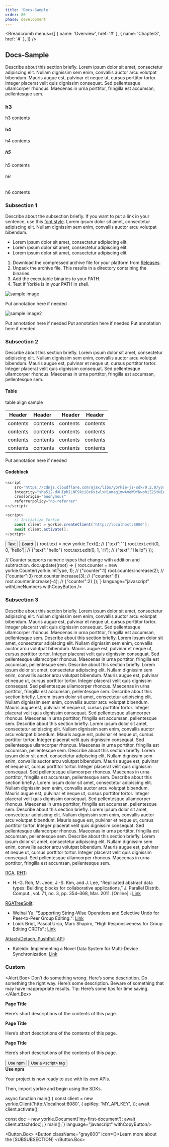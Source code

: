 ```yaml
---
title: 'Docs-Sample'
order: 80
phase: development
---
```


<Breadcrumb
  menus={[
    { name: 'Overview', href: '#' },
    { name: 'Chapter3', href: '#' },
  ]}
/>

## Docs-Sample

Describe about this section briefly. Lorem ipsum dolor sit amet, consectetur adipiscing elit. Nullam dignissim sem enim, convallis auctor arcu volutpat bibendum. Mauris augue est, pulvinar et neque ut, cursus porttitor tortor. Integer placerat velit quis dignissim consequat. Sed pellentesque ullamcorper rhoncus. Maecenas in urna porttitor, fringilla est accumsan, pellentesque sem.

### h3

h3 contents

#### h4

h4 contents

##### h5

h5 contents

###### h6

h6 contents

### Subsection 1

Describe about the subsection briefly. If you want to put a link in your sentence, use this [font style](https://www.naver.com). Lorem ipsum dolor sit amet, consectetur adipiscing elit. Nullam dignissim sem enim, convallis auctor arcu volutpat bibendum.

- Lorem ipsum dolor sit amet, consectetur adipiscing elit.
- Lorem ipsum dolor sit amet, consectetur adipiscing elit.
- Lorem ipsum dolor sit amet, consectetur adipiscing elit.

1. Download the compressed archive file for your platform from [Releases](https://github.com/yorkie-team/yorkie/releases).
2. Unpack the archive file. This results in a directory containing the binaries.
3. Add the executable binaries to your PATH.
4. Test if Yorkie is in your PATH in shell.

![sample image](/assets/images/docs/garbage-collection-1.png 'caption')

<Caption>Put annotation here if needed</Caption>

![sample image2](/assets/images/docs/garbage-collection-2.png 'caption2')

<Caption>Put annotation here if needed</Caption>

<ImageWrap>
  <ImageWrap.Box>
    <ImageWrap.Image
      src="https://dummyimage.com/600x400/faf8f6/514C4&text=Image+File"
      alt="sample image"
      title="caption"
      width={600}
      height={400}
    />
    <ImageWrap.Caption>Put annotation here if needed</ImageWrap.Caption>
  </ImageWrap.Box>
  <ImageWrap.Box>
    <ImageWrap.Image
      src="https://dummyimage.com/600x400/faf8f6/514C4&text=Image+File"
      alt="sample image"
      title="caption"
      width={600}
      height={400}
    />
    <ImageWrap.Caption>Put annotation here if needed</ImageWrap.Caption>
  </ImageWrap.Box>
</ImageWrap>

### Subsection 2

Describe about this section briefly. Lorem ipsum dolor sit amet, consectetur adipiscing elit. Nullam dignissim sem enim, convallis auctor arcu volutpat bibendum. Mauris augue est, pulvinar et neque ut, cursus porttitor tortor. Integer placerat velit quis dignissim consequat. Sed pellentesque ullamcorper rhoncus. Maecenas in urna porttitor, fringilla est accumsan, pellentesque sem.

#### Table

table align sample

| Header   | Header   |   Header |  Header  |
| -------- | :------- | -------: | :------: |
| contents | contents | contents | contents |
| contents | contents | contents | contents |
| contents | contents | contents | contents |
| contents | contents | contents | contents |

<Caption>Put annotation here if needed</Caption>

#### Codeblock

```js
<script
    src="https://cdnjs.cloudflare.com/ajax/libs/yorkie-js-sdk/0.2.0/yorkie-js-sdk.js"
    integrity="sha512-dXHIpbILNF9kii8c6xiwlxN1umag1mwAmeWDYNwphiZ2StNIApnAr7ML22E2McpdxNCCLHihs8oES+7bw4Xw=="
    crossorigin="anonymous"
    referrerpolicy="no-referrer"
></script>

<script>
    // Initialize Yorkie
    const client = yorkie.createClient('http://localhost:8080');
    await client.activate();
</script>
```

<CodeBlockHeader>
    <CodeBlockHeader.LeftBox>
    <button type="button" className="btn_item is_active">
        Text
    </button>
    <button type="button" className="btn_item">
        Board
    </button>
    </CodeBlockHeader.LeftBox>
</CodeBlockHeader>
<CodeBlock 
    code={`// Text provides supports for collaborative plain text editing.
doc.update((root) => {
  root.text = new yorkie.Text();  // {"text":""}
  root.text.edit(0, 0, 'hello');  // {"text":"hello"}
  root.text.edit(0, 1, 'H');      // {"text":"Hello"}
});

// Counter supports numeric types that change with addition and subtraction.
doc.update((root) => {
  root.counter = new yorkie.Counter(yorkie.IntType, 1); // {"counter":1}
  root.counter.increase(2);                             // {"counter":3}
  root.counter.increase(3);                             // {"counter":6}
  root.counter.increase(-4);                            // {"counter":2}
});`} 
    language="javascript" 
    withLineNumbers 
    withCopyButton
/>

### Subsection 3

Describe about this section briefly. Lorem ipsum dolor sit amet, consectetur adipiscing elit. Nullam dignissim sem enim, convallis auctor arcu volutpat bibendum. Mauris augue est, pulvinar et neque ut, cursus porttitor tortor. Integer placerat velit quis dignissim consequat. Sed pellentesque ullamcorper rhoncus. Maecenas in urna porttitor, fringilla est accumsan, pellentesque sem.
Describe about this section briefly. Lorem ipsum dolor sit amet, consectetur adipiscing elit. Nullam dignissim sem enim, convallis auctor arcu volutpat bibendum. Mauris augue est, pulvinar et neque ut, cursus porttitor tortor. Integer placerat velit quis dignissim consequat. Sed pellentesque ullamcorper rhoncus. Maecenas in urna porttitor, fringilla est accumsan, pellentesque sem.
Describe about this section briefly. Lorem ipsum dolor sit amet, consectetur adipiscing elit. Nullam dignissim sem enim, convallis auctor arcu volutpat bibendum. Mauris augue est, pulvinar et neque ut, cursus porttitor tortor. Integer placerat velit quis dignissim consequat. Sed pellentesque ullamcorper rhoncus. Maecenas in urna porttitor, fringilla est accumsan, pellentesque sem.
Describe about this section briefly. Lorem ipsum dolor sit amet, consectetur adipiscing elit. Nullam dignissim sem enim, convallis auctor arcu volutpat bibendum. Mauris augue est, pulvinar et neque ut, cursus porttitor tortor. Integer placerat velit quis dignissim consequat. Sed pellentesque ullamcorper rhoncus. Maecenas in urna porttitor, fringilla est accumsan, pellentesque sem.
Describe about this section briefly. Lorem ipsum dolor sit amet, consectetur adipiscing elit. Nullam dignissim sem enim, convallis auctor arcu volutpat bibendum. Mauris augue est, pulvinar et neque ut, cursus porttitor tortor. Integer placerat velit quis dignissim consequat. Sed pellentesque ullamcorper rhoncus. Maecenas in urna porttitor, fringilla est accumsan, pellentesque sem.
Describe about this section briefly. Lorem ipsum dolor sit amet, consectetur adipiscing elit. Nullam dignissim sem enim, convallis auctor arcu volutpat bibendum. Mauris augue est, pulvinar et neque ut, cursus porttitor tortor. Integer placerat velit quis dignissim consequat. Sed pellentesque ullamcorper rhoncus. Maecenas in urna porttitor, fringilla est accumsan, pellentesque sem.
Describe about this section briefly. Lorem ipsum dolor sit amet, consectetur adipiscing elit. Nullam dignissim sem enim, convallis auctor arcu volutpat bibendum. Mauris augue est, pulvinar et neque ut, cursus porttitor tortor. Integer placerat velit quis dignissim consequat. Sed pellentesque ullamcorper rhoncus. Maecenas in urna porttitor, fringilla est accumsan, pellentesque sem.
Describe about this section briefly. Lorem ipsum dolor sit amet, consectetur adipiscing elit. Nullam dignissim sem enim, convallis auctor arcu volutpat bibendum. Mauris augue est, pulvinar et neque ut, cursus porttitor tortor. Integer placerat velit quis dignissim consequat. Sed pellentesque ullamcorper rhoncus. Maecenas in urna porttitor, fringilla est accumsan, pellentesque sem.
Describe about this section briefly. Lorem ipsum dolor sit amet, consectetur adipiscing elit. Nullam dignissim sem enim, convallis auctor arcu volutpat bibendum. Mauris augue est, pulvinar et neque ut, cursus porttitor tortor. Integer placerat velit quis dignissim consequat. Sed pellentesque ullamcorper rhoncus. Maecenas in urna porttitor, fringilla est accumsan, pellentesque sem.

[RGA](https://github.com/yorkie-team/yorkie/blob/main/pkg/document/crdt/rga_tree_list.go), [RHT](https://github.com/yorkie-team/yorkie/blob/main/pkg/document/crdt/rht.go):

- H.-G. Roh, M. Jeon, J.-S. Kim, and J. Lee, “Replicated abstract data types: Building blocks for collaborative applications,” J. Parallel Distrib. Comput., vol. 71, no. 3, pp. 354–368, Mar. 2011. [Online].: [Link](https://www.researchgate.net/publication/220379659_Replicated_abstract_data_types_Building_blocks_for_collaborative_applications)

[RGATreeSplit](https://github.com/yorkie-team/yorkie/blob/main/pkg/document/crdt/rga_tree_split.go):

- Weihai Yu, “Supporting String-Wise Operations and Selective Undo for Peer-to-Peer Group Editing.“: [Link](https://dl.acm.org/doi/10.1145/2660398.2660401)
- Loïck Briot, Pascal Urso, Marc Shapiro, “High Responsiveness for Group Editing CRDTs“.: [Link](https://hal.archives-ouvertes.fr/hal-01343941)

[Attach/Detach, PushPull API](https://github.com/yorkie-team/yorkie/blob/main/server/rpc/yorkie_server.go):

- Kaleido: Implementing a Novel Data System for Multi-Device Synchronization: [Link](https://www.semanticscholar.org/paper/Kaleido%3A-Implementing-a-Novel-Data-System-for-Roh-Kim/9c850fcf2763243e56e6248af5315d4b86602fda)

### Custom

<Alert.Box>
    <Alert status="danger">Don’t do something wrong. Here’s some description.</Alert>
    <Alert status="success">Do something the right way. Here’s some description.</Alert>
    <Alert status="warning">Beware of something that may have inappropriate results.</Alert>
    <Alert status="info">Tip: Here’s some tips for time saving.</Alert>
</Alert.Box>

<div className="card_box">
    <div className="card">
    <strong className="title">Page Title</strong>
    <p className="desc">Here’s short descriptions of the contents of this page. </p>
    </div>
    <div className="card">
    <strong className="title">Page Title</strong>
    <p className="desc">Here’s short descriptions of the contents of this page. </p>
    </div>
    <div className="card">
    <strong className="title">Page Title</strong>
    <p className="desc">Here’s short descriptions of the contents of this page. </p>
    </div>
</div>

<CodeBlockHeader>
    <CodeBlockHeader.LeftBox>
    <button type="button" className="btn_item is_active">
        Use npm
    </button>
    <button type="button" className="btn_item">
        Use a &lt;script&gt; tag
    </button>
    </CodeBlockHeader.LeftBox>
</CodeBlockHeader>
<CodeBlock.ContentWrapper>
<div className="init_content">
    <div className="init_box">
        <div className="title_box title_box_s">
            <strong className="title">Use npm</strong>
        </div>
        <p className="title_desc">Your project is now ready to use with its own APIs.</p>
    </div>
    <CodeBlock code={`$ npm install yorkie-js-sdk`} language="bash" withCopyButton/>
    <div className="init_box">
        <p className="title_desc">Then, import yorkie and begin using the SDKs.</p>
    </div>
    <CodeBlock code={`import yorkie from 'yorkie-js-sdk';

async function main() {
  const client = new yorkie.Client('http://localhost:8080', {
    apiKey: 'MY_API_KEY',
  });
  await client.activate();

  const doc = new yorkie.Document('my-first-document');
  await client.attach(doc);
}
main();`} language="javascript" withCopyButton/>
</div>
</CodeBlock.ContentWrapper>

<Button.Box>
  <Button className="gray800" icon={<Icon type="book" />}>Learn more about the [SUBSUBSECTION]</Button>
</Button.Box>
